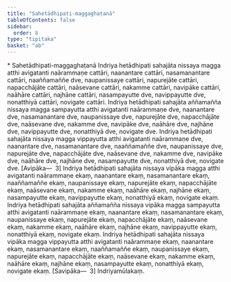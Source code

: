 ```yaml
---
title: "Sahetādhipati-maggaghaṭanā"
tableOfContents: false
sidebar:
  order: 8
type: "tipitaka"
basket: "ab"
---
```



<DynamicBreadcrumb />

<Paragraph type="center">
* Sahetādhipati-maggaghaṭanā
</Paragraph>

<Division number="469">

<Paragraph number="1538">
Indriya hetādhipati sahajāta nissaya magga atthi avigatanti naārammaṇe cattāri, naanantare cattāri, nasamanantare cattāri, naaññamaññe dve, naupanissaye cattāri, napurejāte cattāri, napacchājāte cattāri, naāsevane cattāri, nakamme cattāri, navipāke cattāri, naāhāre cattāri, najhāne cattāri, nasampayutte dve, navippayutte dve, nonatthiyā cattāri, novigate cattāri.
</Paragraph>

<Paragraph number="1539">
Indriya hetādhipati sahajāta aññamañña nissaya magga sampayutta atthi avigatanti naārammaṇe dve, naanantare dve, nasamanantare dve, naupanissaye dve, napurejāte dve, napacchājāte dve, naāsevane dve, nakamme dve, navipāke dve, naāhāre dve, najhāne dve, navippayutte dve, nonatthiyā dve, novigate dve.
</Paragraph>

<Paragraph number="1540">
Indriya hetādhipati sahajāta nissaya magga vippayutta atthi avigatanti naārammaṇe dve, naanantare dve, nasamanantare dve, naaññamaññe dve, naupanissaye dve, napurejāte dve, napacchājāte dve, naāsevane dve, nakamme dve, navipāke dve, naāhāre dve, najhāne dve, nasampayutte dve, nonatthiyā dve, novigate dve. [Avipāka—  3]
</Paragraph>

<Paragraph number="1541">
Indriya hetādhipati sahajāta nissaya vipāka magga atthi avigatanti naārammaṇe ekaṃ, naanantare ekaṃ, nasamanantare ekaṃ, naaññamaññe ekaṃ, naupanissaye ekaṃ, napurejāte ekaṃ, napacchājāte ekaṃ, naāsevane ekaṃ, nakamme ekaṃ, naāhāre ekaṃ, najhāne ekaṃ, nasampayutte ekaṃ, navippayutte ekaṃ, nonatthiyā ekaṃ, novigate ekaṃ.
</Paragraph>

<Paragraph number="1542">
Indriya hetādhipati sahajāta aññamañña nissaya vipāka magga sampayutta atthi avigatanti naārammaṇe ekaṃ, naanantare ekaṃ, nasamanantare ekaṃ, naupanissaye ekaṃ, napurejāte ekaṃ, napacchājāte ekaṃ, naāsevane ekaṃ, nakamme ekaṃ, naāhāre ekaṃ, najhāne ekaṃ, navippayutte ekaṃ, nonatthiyā ekaṃ, novigate ekaṃ.
</Paragraph>

<Paragraph number="1543">
Indriya hetādhipati sahajāta nissaya vipāka magga vippayutta atthi avigatanti naārammaṇe ekaṃ, naanantare ekaṃ, nasamanantare ekaṃ, naaññamaññe ekaṃ, naupanissaye ekaṃ, napurejāte ekaṃ, napacchājāte ekaṃ, naāsevane ekaṃ, nakamme ekaṃ, naāhāre ekaṃ, najhāne ekaṃ, nasampayutte ekaṃ, nonatthiyā ekaṃ, novigate ekaṃ. [Savipāka—  3]

</Paragraph>
</Division>

<Paragraph number="1544" type="center">
Indriyamūlakaṃ.
</Paragraph>
